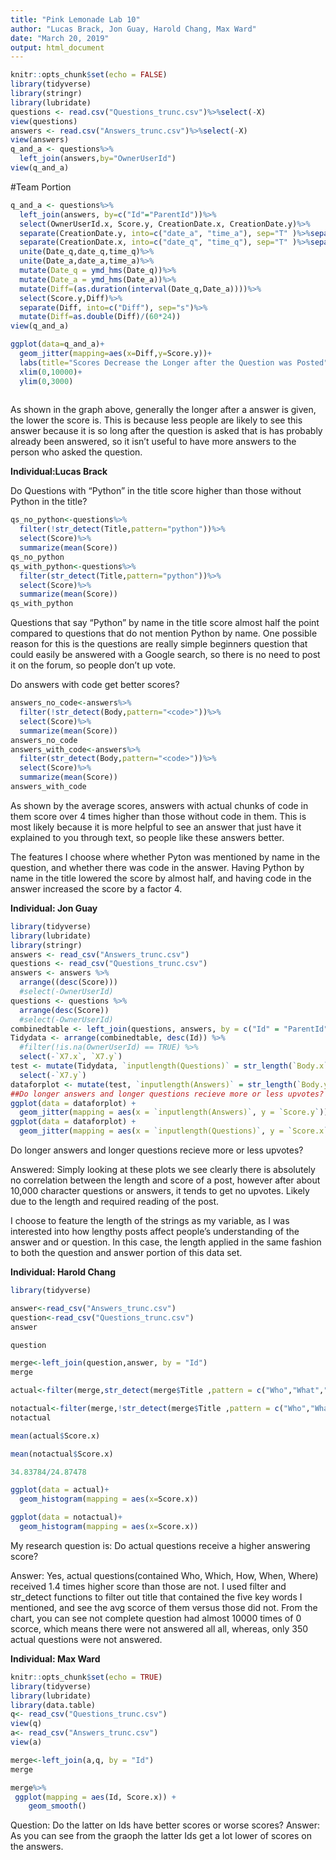 ```yaml
---
title: "Pink Lemonade Lab 10"
author: "Lucas Brack, Jon Guay, Harold Chang, Max Ward"
date: "March 20, 2019"
output: html_document
---
```


```r
knitr::opts_chunk$set(echo = FALSE)
library(tidyverse)
library(stringr)
library(lubridate)
questions <- read.csv("Questions_trunc.csv")%>%select(-X)
view(questions)
answers <- read.csv("Answers_trunc.csv")%>%select(-X)
view(answers)
q_and_a <- questions%>%
  left_join(answers,by="OwnerUserId")
view(q_and_a)
```
#Team Portion

```r
q_and_a <- questions%>%
  left_join(answers, by=c("Id"="ParentId"))%>%
  select(OwnerUserId.x, Score.y, CreationDate.x, CreationDate.y)%>%
  separate(CreationDate.y, into=c("date_a", "time_a"), sep="T" )%>%separate(time_a, into=c("time_a"), sep="Z" )%>%
  separate(CreationDate.x, into=c("date_q", "time_q"), sep="T" )%>%separate(time_q, into=c("time_q"), sep="Z" )%>%
  unite(Date_q,date_q,time_q)%>%
  unite(Date_a,date_a,time_a)%>%
  mutate(Date_q = ymd_hms(Date_q))%>%
  mutate(Date_a = ymd_hms(Date_a))%>%
  mutate(Diff=(as.duration(interval(Date_q,Date_a))))%>%
  select(Score.y,Diff)%>%
  separate(Diff, into=c("Diff"), sep="s")%>%
  mutate(Diff=as.double(Diff)/(60*24))
view(q_and_a)
```

```r
ggplot(data=q_and_a)+
  geom_jitter(mapping=aes(x=Diff,y=Score.y))+
  labs(title="Scores Decrease the Longer after the Question was Posted", x="Time since question was posted", y="Answer Score")+
  xlim(0,10000)+
  ylim(0,3000)
  
```

As shown in the graph above, generally the longer after a answer is given, the lower the score is. This is because less people are likely to see this answer because it is so long after the question is asked that is has probably already been answered, so it isn't useful to have more answers to the person who asked the question.

**Individual:Lucas Brack**

Do Questions with "Python" in the title score higher than those without Python in the title?
```r
qs_no_python<-questions%>%
  filter(!str_detect(Title,pattern="python"))%>%
  select(Score)%>%
  summarize(mean(Score))
qs_no_python
qs_with_python<-questions%>%
  filter(str_detect(Title,pattern="python"))%>%
  select(Score)%>%
  summarize(mean(Score))
qs_with_python
```

Questions that say "Python" by name in the title score almost half the point compared to questions that do not mention Python by name. One possible reason for this is the questions are really simple beginners question that could easily be answered with a Google search, so there is no need to post it on the forum, so people don't up vote.

Do answers with code get better scores?
```r
answers_no_code<-answers%>%
  filter(!str_detect(Body,pattern="<code>"))%>%
  select(Score)%>%
  summarize(mean(Score))
answers_no_code
answers_with_code<-answers%>%
  filter(str_detect(Body,pattern="<code>"))%>%
  select(Score)%>%
  summarize(mean(Score))
answers_with_code
```

As shown by the average scores, answers with actual chunks of code in them score over 4 times higher than those without code in them. This is most likely because it is more helpful to see an answer that just have it explained to you through text, so people like these answers better.


The features I choose where whether Pyton was mentioned by name in the question, and whether there was code in the answer. Having Python by name in the title lowered the score by almost half, and having code in the answer increased the score by a factor 4.

**Individual: Jon Guay**

```r
library(tidyverse)
library(lubridate)
library(stringr)
answers <- read_csv("Answers_trunc.csv")
questions <- read_csv("Questions_trunc.csv")
answers <- answers %>%
  arrange((desc(Score))) 
  #select(-OwnerUserId)
questions <- questions %>%
  arrange(desc(Score)) 
  #select(-OwnerUserId)
combinedtable <- left_join(questions, answers, by = c("Id" = "ParentId"))
Tidydata <- arrange(combinedtable, desc(Id)) %>%
  #filter(!is.na(OwnerUserId) == TRUE) %>%
  select(-`X7.x`, `X7.y`)
test <- mutate(Tidydata, `inputlength(Questions)` = str_length(`Body.x`)) %>%
  select(-`X7.y`)
dataforplot <- mutate(test, `inputlength(Answers)` = str_length(`Body.y`))
##Do longer answers and longer questions recieve more or less upvotes?
ggplot(data = dataforplot) +
  geom_jitter(mapping = aes(x = `inputlength(Answers)`, y = `Score.y`))
ggplot(data = dataforplot) +
  geom_jitter(mapping = aes(x = `inputlength(Questions)`, y = `Score.x`))
```

Do longer answers and longer questions recieve more or less upvotes?

Answered: Simply looking at these plots we see clearly there is absolutely no correlation between the length and score of a post, however after about 10,000 character questions or answers, it tends to get no upvotes.  Likely due to the length and required reading of the post.

I choose to feature the length of the strings as my variable, as I was interested into how lengthy posts affect people's understanding of the answer and or question.  In this case, the length applied in the same fashion to both the question and answer portion of this data set.

**Individual: Harold Chang**
```r
library(tidyverse)
```

```r
answer<-read_csv("Answers_trunc.csv")
question<-read_csv("Questions_trunc.csv")
answer
```

```r
question
```

```r
merge<-left_join(question,answer, by = "Id")
merge
```

```r
actual<-filter(merge,str_detect(merge$Title ,pattern = c("Who","What","How","When","Which")))
```

```r
notactual<-filter(merge,!str_detect(merge$Title ,pattern = c("Who","What","How","When","Which")))
notactual
```

```r
mean(actual$Score.x)
```

```r
mean(notactual$Score.x)
```


```r
34.83784/24.87478
```


```r
ggplot(data = actual)+
  geom_histogram(mapping = aes(x=Score.x))
```

```r
ggplot(data = notactual)+
  geom_histogram(mapping = aes(x=Score.x))
```

My research question is: Do actual questions receive a higher answering score?

Answer: Yes, actual questions(contained Who, Which, How, When, Where) received 1.4 times higher score than those are not. I used filter and str_detect functions to filter out title that contained the five key words I mentioned, and see the avg scorce of them versus those did not. From the chart, you can see not complete question had almost 10000 times of 0 scorce, which means there were not answered all all, whereas, only 350 actual questions were not answered.


**Individual: Max Ward**

```r
knitr::opts_chunk$set(echo = TRUE)
library(tidyverse)
library(lubridate)
library(data.table)
q<- read_csv("Questions_trunc.csv")
view(q)
a<- read_csv("Answers_trunc.csv")
view(a)
```

```r
merge<-left_join(a,q, by = "Id")
merge
```

```r
merge%>%
 ggplot(mapping = aes(Id, Score.x)) +
    geom_smooth()
```

Question: Do the latter on Ids have better scores or worse scores?
Answer: As you can see from the graoph the latter Ids get a lot lower of scores on the answers.